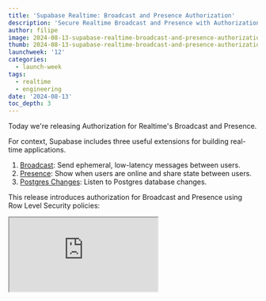 ```yaml
---
title: 'Supabase Realtime: Broadcast and Presence Authorization'
description: 'Secure Realtime Broadcast and Presence with Authorization'
author: filipe
image: 2024-08-13-supabase-realtime-broadcast-and-presence-authorization/OG.png
thumb: 2024-08-13-supabase-realtime-broadcast-and-presence-authorization/thumb.png
launchweek: '12'
categories:
  - launch-week
tags:
  - realtime
  - engineering
date: '2024-08-13'
toc_depth: 3
---
```


Today we're releasing Authorization for Realtime's Broadcast and Presence.

For context, Supabase includes three useful extensions for building real-time applications.

1. [Broadcast](https://supabase.com/docs/guides/realtime/broadcast): Send ephemeral, low-latency messages between users.
2. [Presence](https://supabase.com/docs/guides/realtime/presence): Show when users are online and share state between users.
3. [Postgres Changes](https://supabase.com/docs/guides/realtime/postgres-changes): Listen to Postgres database changes.

This release introduces authorization for Broadcast and Presence using Row Level Security policies:

<div className="video-container">
  <iframe
    className="w-full"
    src="https://www.youtube-nocookie.com/embed/IXRrU9MpA8Q"
    title="I leaked the data through Supabase Realtime - Broadcast and Presence Authorization"
    allow="accelerometer; autoplay; clipboard-write; encrypted-media; fullscreen; gyroscope; picture-in-picture; web-share"
    allowfullscreen
  />
</div>

To facilitate this, Realtime creates and manages a `messages` table in your Database's `realtime` schema:

<Img
  src={{
    dark: '/images/blog/2024-08-13-supabase-realtime-broadcast-and-presence-authorization/schema--dark.png',
    light:
      '/images/blog/2024-08-13-supabase-realtime-broadcast-and-presence-authorization/schema--light.png',
  }}
  alt="The table that is used to check policies."
/>

You can then write RLS Policies for this table and Realtime will then allow or deny clients' access to your Broadcast and Presence Channels:

- `SELECT` Policies - Allow/Deny receiving messages
- `INSERT` Policies - Allow/Deny sending messages

## How Realtime works without Authorization

When you want to connect to a Realtime Channel, you can do the following:

{/* prettier-ignore */}
```tsx
import { createClient } from '@supabase/supabase-js'

// Prepare client with authenticated user
const client = createClient('<url>', '<anon_key>')
client.realtime.setAuth(token)

// Prepare the realtime channel
const channel = client.channel('topic')

channel
.subscribe((status: string, err: any) => {
  if (status === 'SUBSCRIBED') {
    console.log('Connected')
  }
})
```

Without Authorization, any authenticated client can subscribe to any _public_ Channel, to send and receive any messages.

## Adding Authorization to Realtime Channels

You can convert this into an _authorized_ Channel (one that verifies RLS policies) in two steps:

1. [Create RLS Policies](#create-rls-policies)
2. [Enabling Authorization on Channels](#enabling-authorization-on-channels)

### 1. Create RLS Policies

We'll keep it simple with this example. Let's allow authenticated users to:

- Broadcast: send and receive messages (full access)
- Presence: sync, track, and untrack (full access)

```sql
create policy "authenticated user listen to all"
on "realtime"."messages"
as permissive
for select -- receive
to authenticated
using ( true );

create policy "authenticated user write to all"
on "realtime"."messages"
as permissive
for insert -- send
to authenticated
with check ( true );
```

We also have a new database function called `realtime.topic()`. You can use this to access the name of the Channel inside your Policies:

```sql
create policy "authenticated users can only read from 'locked' topic"
on "realtime"."messages"
as permissive
for select   -- read only
to authenticated
using (
  realtime.topic() = 'locked'  -- access the topic name
);
```

You can use the `extension` column in the `messages` table to allow/deny specify the Realtime extension:

```sql
create policy "read access to broadcast and presence"
on "realtime"."messages"
as permissive
for select
to authenticated
using (
  realtime.messages.extension in ('broadcast', 'presence') -- specify the topic name
);
```

Reference our [Github Discussion](https://github.com/orgs/supabase/discussions/22484) for more complex use cases.

### 2. Enabling Authorization on Channels

We've introduced a new configuration parameter `private` to signal to Realtime servers that you want to check authorization on the channel.

If you try to subscribe with an unauthorized user you will get a new error message informing the user that they do not have permission to access the topic.

```tsx
// With anon user
supabase.realtime
  .channel('locked', { config: { private: true } })
  .subscribe((status: string, err: any) => {
    if (status === 'SUBSCRIBED') {
      console.log('Connected!')
    } else {
      console.error(err.message)
    }
  })

// Outputs the following code:
// "You do not have permissions to read from this Topic"
```

But if you connect with an authorized user you will be able to listen to all messages from the “locked” topic

```tsx
// With an authenticated user
supabase.realtime.setAuth(token)

supabase.realtime
  .channel('locked', { config: { private: true } })
  .subscribe((status: string, err: any) => {
    if (status === 'SUBSCRIBED') {
      console.log('Connected!')
    } else {
      console.error(err.message)
    }
  })

// Outputs the following code:
// "Connected!"
```

### Advanced examples

You can find a more complex example in the [Next.js Authorization Demo](https://github.com/supabase/supabase/tree/master/examples/realtime/nextjs-authorization-demo) where we are using this feature to build chat rooms with restricted access or you could check the [Flutter Figma Clone](https://github.com/supabase/supabase/tree/master/examples/realtime/flutter-figma-clone) to see how you can secure realtime communication between users.

## How does it work?

We decided on an approach that keeps your database and RLS policies at the heart of this new authorization strategy.

### Database as a source of security

To achieve Realtime authorization, we looked into our current solutions, namely how [Storage](https://supabase.com/docs/guides/storage/security/access-control) handles Access Control. Due to the nature of Realtime, our primitives are different as we have no assets stored in the database. So how did we achieve it?

On Channel subscription you are able to inform Realtime to use a private Channel and we will do the required checks.

The checks are done by running SELECT and INSERT queries on the new `realtime.messages` table which are then rolled backed so nothing is persisted. Then, based on the query result, we can determine the policies the user has for a given extension.

As a result, in the server, we create a map of policies per connected socket so we can keep them in memory associated with the user's connection.

```elixir
%Policies{
  broadcast: %BroadcastPolicies{read: false, write: false},
  presence: %PresencePolicies{read: false, write: false}
}
```

### One user, one context, one connection

Now that we have set up everything on the database side, let's understand how it works and how we can verify authorization via RLS policies.

Realtime uses the private flag client's define when creating channel, takes the headers used to upgrade to the WebSocket connection, claims from your verified JSON Web Token (JWT), loads them into a Postgres transaction using `set_config`, verifies them by querying the `realtime.messages` table, and stores the output as a group of policies within the context of the user's channel on the server.

<Img
  src={{
    dark: '/images/blog/2024-08-13-supabase-realtime-broadcast-and-presence-authorization/one-user-connection--dark.png',
    light:
      '/images/blog/2024-08-13-supabase-realtime-broadcast-and-presence-authorization/one-user-connection--light.png',
  }}
  alt="Flow of checks done against the databse to determine the policies for a user connection."
/>

## How is this approach performant?

Realtime checks RLS policies against your database on Channel subscription, so expect a small latency increase initially, but will be cached on the server so all messages will pass from client to server to clients with minimal latency.

Latency between geographically close users is very important for a product like Realtime. To deliver messages as fast as possible between users on our global network, we cache the policies.

We can maintain high throughput and low latency on a Realtime Channel with Broadcast and Presence authorization because:

- the policy is only generated when a user connects to a Channel
- the policy cached in memory is close to your users
- the policy is cached for the duration of the connection, until the JWT expires, or when the user sends a new refresh token

If a user does not have access to a given Channel they won't be able to connect at all and their connections will be rejected.

### Refreshing your Policies

Realtime will check RLS policies against your database whenever the user connects or there's a new refresh token to make sure that it continues to be authorized despite any changes to its claims. Be aware of your token expiration time to ensure users policies are checked regularly.

### Postgres Changes Support

This method for Realtime Authorization currently only supports Broadcast and Presence. Postgres Changes already adheres to RLS policies on the tables you're listening to so you can continue using that authorization scheme for getting changes from your database.

## Availability

Broadcast and Presence Authorization is available in Public Beta. We are looking for feedback so please do share it in the [GitHub discussion](https://github.com/orgs/supabase/discussions/22484).

## Future Work

We're excited to make Realtime more secure, performant, and stable.

We'll take your feedback, expand this approach, and continue to improve the developer experience as you implement Realtime Authorization for your use cases.
